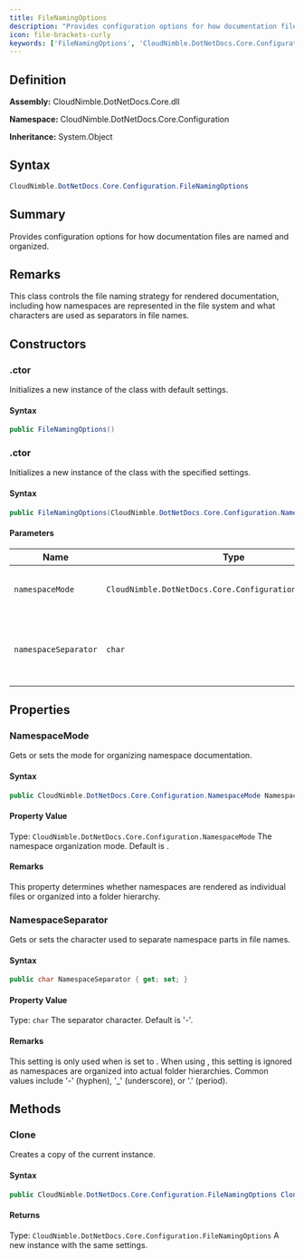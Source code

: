 ```yaml
---
title: FileNamingOptions
description: "Provides configuration options for how documentation files are named and organized."
icon: file-brackets-curly
keywords: ['FileNamingOptions', 'CloudNimble.DotNetDocs.Core.Configuration.FileNamingOptions', 'CloudNimble.DotNetDocs.Core.Configuration', 'class', 'System.Object']
---
```


## Definition

**Assembly:** CloudNimble.DotNetDocs.Core.dll

**Namespace:** CloudNimble.DotNetDocs.Core.Configuration

**Inheritance:** System.Object

## Syntax

```csharp
CloudNimble.DotNetDocs.Core.Configuration.FileNamingOptions
```

## Summary

Provides configuration options for how documentation files are named and organized.

## Remarks

This class controls the file naming strategy for rendered documentation, including
            how namespaces are represented in the file system and what characters are used
            as separators in file names.

## Constructors

### .ctor

Initializes a new instance of the  class with default settings.

#### Syntax

```csharp
public FileNamingOptions()
```

### .ctor

Initializes a new instance of the  class with the specified settings.

#### Syntax

```csharp
public FileNamingOptions(CloudNimble.DotNetDocs.Core.Configuration.NamespaceMode namespaceMode, char namespaceSeparator = '-')
```

#### Parameters

| Name | Type | Description |
|------|------|-------------|
| `namespaceMode` | `CloudNimble.DotNetDocs.Core.Configuration.NamespaceMode` | The namespace organization mode. |
| `namespaceSeparator` | `char` | The character to use as a namespace separator in file names. |

## Properties

### NamespaceMode

Gets or sets the mode for organizing namespace documentation.

#### Syntax

```csharp
public CloudNimble.DotNetDocs.Core.Configuration.NamespaceMode NamespaceMode { get; set; }
```

#### Property Value

Type: `CloudNimble.DotNetDocs.Core.Configuration.NamespaceMode`
The namespace organization mode. Default is .

#### Remarks

This property determines whether namespaces are rendered as individual files
            or organized into a folder hierarchy.

### NamespaceSeparator

Gets or sets the character used to separate namespace parts in file names.

#### Syntax

```csharp
public char NamespaceSeparator { get; set; }
```

#### Property Value

Type: `char`
The separator character. Default is '-'.

#### Remarks

This setting is only used when  is set to .
            When using , this setting is ignored as namespaces
            are organized into actual folder hierarchies.
            Common values include '-' (hyphen), '_' (underscore), or '.' (period).

## Methods

### Clone

Creates a copy of the current  instance.

#### Syntax

```csharp
public CloudNimble.DotNetDocs.Core.Configuration.FileNamingOptions Clone()
```

#### Returns

Type: `CloudNimble.DotNetDocs.Core.Configuration.FileNamingOptions`
A new instance with the same settings.

